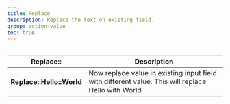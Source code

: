```yaml
---
title: Replace
description: Replace the text on existing field.
group: action-value
toc: true
---
```


<img
  class="d-block mb-4 img-fluid rounded-3"
  src="/docs/[[config:docs_version]]/assets/img/action-replace.png"
  alt=""
/>

<table class="table">
  <thead>
    <tr>
      <th scope="col">Replace::</th>
      <th scope="col">Description</th>
    </tr>
  </thead>
  <tbody>
    <tr>
      <th scope="row" width="120px">
        Replace::Hello::World
      </th>
      <td>Now replace value in existing input field with different value. This will replace Hello with World</td>
    </tr>
  </tbody>
</table>

